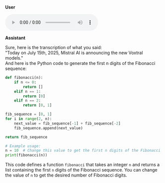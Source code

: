 **User**

<audio controls>
    <source src="/audio/chat.wav" type="audio/wav"/>
    Your browser does not support the audio element.
</audio>

**Assistant**

Sure, here is the transcription of what you said:  
"Today on July 15th, 2025, Mistral AI is announcing the new Voxtral models."  
And here is the Python code to generate the first n digits of the Fibonacci sequence:  
```python
def fibonacci(n):
    if n <= 0:
        return []
    elif n == 1:
        return [0]
    elif n == 2:
        return [0, 1]

fib_sequence = [0, 1]
for i in range(2, n):
    next_value = fib_sequence[-1] + fib_sequence[-2]
    fib_sequence.append(next_value)

return fib_sequence

# Example usage:
n = 10  # Change this value to get the first n digits of the Fibonacci sequence
print(fibonacci(n))
```
This code defines a function `fibonacci` that takes an integer `n` and returns a list containing the first `n` digits of the Fibonacci sequence. You can change the value of `n` to get the desired number of Fibonacci digits.